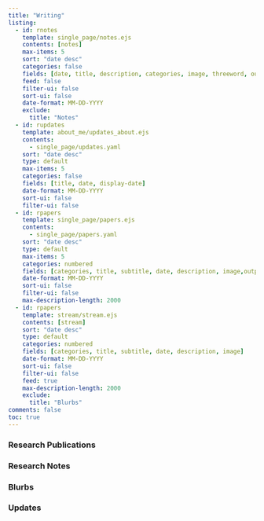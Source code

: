 ```yaml
---
title: "Writing"
listing:
  - id: rnotes
    template: single_page/notes.ejs
    contents: [notes]
    max-items: 5
    sort: "date desc"
    categories: false
    fields: [date, title, description, categories, image, threeword, outputHref, tweetthread, relatednote, relatedpaper, publicity, demo, repo]
    feed: false
    filter-ui: false
    sort-ui: false
    date-format: MM-DD-YYYY
    exclude:
      title: "Notes"
  - id: rupdates
    template: about_me/updates_about.ejs
    contents: 
      - single_page/updates.yaml
    sort: "date desc"
    type: default
    max-items: 5
    categories: false
    fields: [title, date, display-date]
    date-format: MM-DD-YYYY
    sort-ui: false
    filter-ui: false
  - id: rpapers
    template: single_page/papers.ejs
    contents: 
      - single_page/papers.yaml
    sort: "date desc"
    type: default
    max-items: 5
    categories: numbered
    fields: [categories, title, subtitle, date, description, image,outputHref]
    date-format: MM-DD-YYYY
    sort-ui: false
    filter-ui: false
    max-description-length: 2000
  - id: rpapers
    template: stream/stream.ejs
    contents: [stream]
    sort: "date desc"
    type: default
    categories: numbered
    fields: [categories, title, subtitle, date, description, image]
    date-format: MM-DD-YYYY
    sort-ui: false
    filter-ui: false
    feed: true
    max-description-length: 2000
    exclude:
      title: "Blurbs"
comments: false
toc: true
---
```


### Research Publications
:::{#rpapers}
:::


### Research Notes
:::{#rnotes}
:::

### Blurbs
:::{#rblurbs}
:::

### Updates
:::{#rupdates}
:::